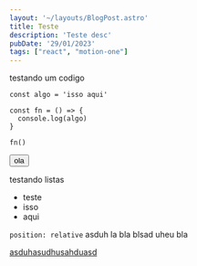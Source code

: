 ```yaml
---
layout: '~/layouts/BlogPost.astro'
title: Teste
description: 'Teste desc'
pubDate: '29/01/2023'
tags: ["react", "motion-one"]
---
```



testando um codigo

```tsx
const algo = 'isso aqui'

const fn = () => {
  console.log(algo)
}

fn()
```

<Button>ola</Button>

testando listas

- teste
- isso
- aqui

<code>position: relative</code> asduh la bla blsad uheu bla

<a href="https://seila.com">asduhasudhusahduasd</a>
